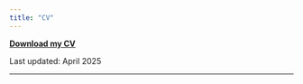 ```yaml
---
title: "CV"
---
```



<a href="https://moshialam.github.io/papers/Alam_MdMoshiUl_CV.pdf" target="_blank" class="btn btn-outline-info btn-lg"> <i class="bi bi-download"></i>  **Download my CV**
</a>

Last updated: April 2025

---
